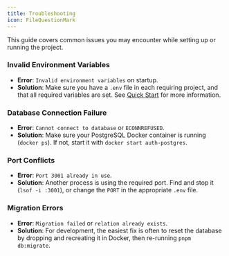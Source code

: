 ```yaml
---
title: Troubleshooting
icon: FileQuestionMark
---
```


This guide covers common issues you may encounter while setting up or running the project.

### Invalid Environment Variables

*   **Error**: `Invalid environment variables` on startup.
*   **Solution**: Make sure you have a `.env` file in each requiring project, and that all required variables are set. See [Quick Start](/docs/installation) for more information.

### Database Connection Failure

*   **Error**: `Cannot connect to database` or `ECONNREFUSED`.
*   **Solution**: Make sure your PostgreSQL Docker container is running (`docker ps`). If not, start it with `docker start auth-postgres`.

### Port Conflicts

*   **Error**: `Port 3001 already in use`.
*   **Solution**: Another process is using the required port. Find and stop it (`lsof -i :3001`), or change the `PORT` in the appropriate `.env` file.

### Migration Errors

*   **Error**: `Migration failed` or `relation already exists`.
*   **Solution**: For development, the easiest fix is often to reset the database by dropping and recreating it in Docker, then re-running `pnpm db:migrate`.
